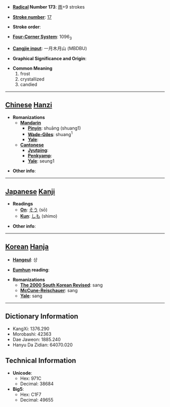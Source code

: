 * '''[[Wiktionary:Chinese radical index| Radical]] Number 173''': [[Wiktionary:Chinese radical index 雨|雨]]+9 strokes

* '''[[Wiktionary:Chinese total strokes index|Stroke number]]''': [[Wiktionary:Chinese total strokes index 17|17]]

* '''Stroke order''': 

* '''[[Wiktionary:Chinese four corner index|Four-Corner System]]''': 1096<sub>3</sub>

* '''[[Wiktionary:Chinese Cangjie index|Cangjie input]]''': 一月木月山 (MBDBU)

* '''Graphical Significance and Origin''': 

* '''Common Meaning'''
*#frost
*# crystallized
*# candied


----

== [[Chinese]] [[Hanzi]] ==

* '''Romanizations'''
** '''[[Mandarin]]'''
*** '''[[Pinyin]]''': shuāng (shuang1)
*** '''[[Wade-Giles]]''': shuang<sup>1</sup>
*** '''[[Yale]]''': 
** '''[[Cantonese]]'''
*** '''[[Jyutping]]''':
*** '''[[Penkyamp]]''': 
*** '''[[Yale]]''': seung1

* '''Other info''': 

----

== [[Japanese]] [[Kanji]] ==

* '''Readings'''
** '''[[On]]''': [[そう]] (sō)
** '''[[Kun]]''': [[しも]] (shimo)

* '''Other info''':  

----

== [[Korean]] [[Hanja]] ==

* '''[[Hangeul]]''': 상

* '''[[Eumhun]] reading''': 

* '''Romanizations'''
** '''[[The 2000 South Korean Revised Romanization|The 2000 South Korean Revised]]''': sang
** '''[[McCune-Reischauer]]''': sang
** '''[[Yale]]''': sang

----

== Dictionary Information ==

* KangXi: 1376.290
* Morobashi: 42363
* Dae Jaweon: 1885.240
* Hanyu Da Zidian: 64070.020

== Technical Information ==

* '''Unicode''':
** Hex: 971C
** Decimal: 38684
* '''Big5''':
** Hex: C1F7
** Decimal: 49655